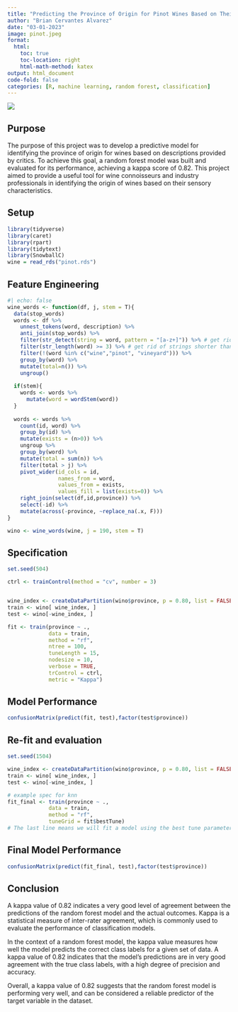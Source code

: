 ```yaml
---
title: "Predicting the Province of Origin for Pinot Wines Based on Their Individual Descriptions"
author: "Brian Cervantes Alvarez"
date: "03-01-2023"
image: pinot.jpeg
format:
  html:
    toc: true
    toc-location: right
    html-math-method: katex
output: html_document
code-fold: false
categories: [R, machine learning, random forest, classification]
---
```


![](pinot.jpeg)

## Purpose

The purpose of this project was to develop a predictive model for identifying the province of origin for wines based on descriptions provided by critics. To achieve this goal, a random forest model was built and evaluated for its performance, achieving a kappa score of 0.82. This project aimed to provide a useful tool for wine connoisseurs and industry professionals in identifying the origin of wines based on their sensory characteristics.

## Setup

```r
library(tidyverse)
library(caret)
library(rpart)
library(tidytext)
library(SnowballC)
wine = read_rds("pinot.rds") 
```

## Feature Engineering

```r
#| echo: false
wine_words <- function(df, j, stem = T){ 
  data(stop_words)
  words <- df %>%
    unnest_tokens(word, description) %>%
    anti_join(stop_words) %>%
    filter(str_detect(string = word, pattern = "[a-z+]")) %>% # get rid weird non alphas 
    filter(str_length(word) >= 3) %>% # get rid of strings shorter than 3 characters 
    filter(!(word %in% c("wine","pinot", "vineyard"))) %>%
    group_by(word) %>%
    mutate(total=n()) %>%
    ungroup()
  
  if(stem){
    words <- words %>% 
      mutate(word = wordStem(word))
  }
  
  words <- words %>% 
    count(id, word) %>% 
    group_by(id) %>% 
    mutate(exists = (n>0)) %>% 
    ungroup %>% 
    group_by(word) %>% 
    mutate(total = sum(n)) %>% 
    filter(total > j) %>% 
    pivot_wider(id_cols = id,
                names_from = word,
                values_from = exists,
                values_fill = list(exists=0)) %>% 
    right_join(select(df,id,province)) %>% 
    select(-id) %>% 
    mutate(across(-province, ~replace_na(.x, F)))
}

wino <- wine_words(wine, j = 190, stem = T)

```

## Specification

```r
set.seed(504) 

ctrl <- trainControl(method = "cv", number = 3)


wine_index <- createDataPartition(wino$province, p = 0.80, list = FALSE)
train <- wino[ wine_index, ]
test <- wino[-wine_index, ]

fit <- train(province ~ .,
             data = train, 
             method = "rf",
             ntree = 100,
             tuneLength = 15,
             nodesize = 10,
             verbose = TRUE,
             trControl = ctrl,
             metric = "Kappa")
```

## Model Performance

```r
confusionMatrix(predict(fit, test),factor(test$province))
```

## Re-fit and evaluation

```r
set.seed(1504)

wine_index <- createDataPartition(wino$province, p = 0.80, list = FALSE)
train <- wino[ wine_index, ]
test <- wino[-wine_index, ]

# example spec for knn
fit_final <- train(province ~ .,
             data = train, 
             method = "rf",
             tuneGrid = fit$bestTune) 
# The last line means we will fit a model using the best tune parameters your CV found above.
```

## Final Model Performance

```r
confusionMatrix(predict(fit_final, test),factor(test$province))
```

## Conclusion

A kappa value of 0.82 indicates a very good level of agreement between the predictions of the random forest model and the actual outcomes. Kappa is a statistical measure of inter-rater agreement, which is commonly used to evaluate the performance of classification models.

In the context of a random forest model, the kappa value measures how well the model predicts the correct class labels for a given set of data. A kappa value of 0.82 indicates that the model's predictions are in very good agreement with the true class labels, with a high degree of precision and accuracy.

Overall, a kappa value of 0.82 suggests that the random forest model is performing very well, and can be considered a reliable predictor of the target variable in the dataset.
